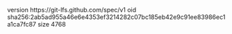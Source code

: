 version https://git-lfs.github.com/spec/v1
oid sha256:2ab5ad955a46e6e4353ef3214282c07bc185eb42e9c91ee83986ec1a1ca7fc87
size 4768
